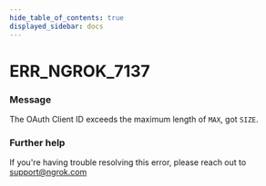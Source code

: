 ```yaml
---
hide_table_of_contents: true
displayed_sidebar: docs
---
```



# ERR_NGROK_7137

### Message

The OAuth Client ID exceeds the maximum length of `MAX`, got `SIZE`.

<ErrorDetails error="err_ngrok_7137" />

### Further help

If you're having trouble resolving this error, please reach out to [support@ngrok.com](mailto:support@ngrok.com?subject=Help%20with%20ERR_NGROK_7137)
